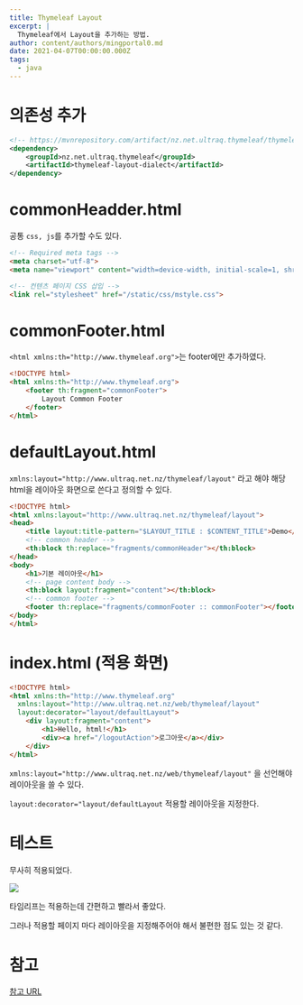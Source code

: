```yaml
---
title: Thymeleaf Layout
excerpt: |
  Thymeleaf에서 Layout을 추가하는 방법.
author: content/authors/mingportal0.md
date: 2021-04-07T00:00:00.000Z
tags:
  - java
---
```


# 의존성 추가

```xml
<!-- https://mvnrepository.com/artifact/nz.net.ultraq.thymeleaf/thymeleaf-layout-dialect -->
<dependency>
	<groupId>nz.net.ultraq.thymeleaf</groupId>
	<artifactId>thymeleaf-layout-dialect</artifactId>
</dependency>
```

# commonHeadder.html

공통 `css, js`를 추가할 수도 있다.

```html
<!-- Required meta tags -->
<meta charset="utf-8">
<meta name="viewport" content="width=device-width, initial-scale=1, shrink-to-fit=no">

<!-- 컨텐츠 페이지 CSS 삽입 -->
<link rel="stylesheet" href="/static/css/mstyle.css">
```

# commonFooter.html

`<html xmlns:th="http://www.thymeleaf.org">`는 footer에만 추가하였다.

```html
<!DOCTYPE html>
<html xmlns:th="http://www.thymeleaf.org">
    <footer th:fragment="commonFooter">
        Layout Common Footer
    </footer>
</html>
```

# defaultLayout.html

`xmlns:layout="http://www.ultraq.net.nz/thymeleaf/layout"` 라고 해야 해당 html을 레이아웃 화면으로 쓴다고 정의할 수 있다.

```html
<!DOCTYPE html>
<html xmlns:layout="http://www.ultraq.net.nz/thymeleaf/layout">
<head>
	<title layout:title-pattern="$LAYOUT_TITLE : $CONTENT_TITLE">Demo</title>
	<!-- common header -->
	<th:block th:replace="fragments/commonHeader"></th:block>
</head>
<body>
	<h1>기본 레이아웃</h1>
	<!-- page content body -->
	<th:block layout:fragment="content"></th:block>
	<!-- common footer -->
	<footer th:replace="fragments/commonFooter :: commonFooter"></footer>
</body>
</html>
```

# index.html (적용 화면)

```html
<!DOCTYPE html>
<html xmlns:th="http://www.thymeleaf.org"
  xmlns:layout="http://www.ultraq.net.nz/web/thymeleaf/layout"
  layout:decorator="layout/defaultLayout">
	<div layout:fragment="content">
		<h1>Hello, html!</h1>
		<div><a href="/logoutAction">로그아웃</a></div>
	</div>
</html>
```

`xmlns:layout="http://www.ultraq.net.nz/web/thymeleaf/layout"` 을 선언해야 레이아웃을 쓸 수 있다.

`layout:decorator="layout/defaultLayout` 적용할 레이아웃을 지정한다.

# 테스트

무사히 적용되었다.

![](/uploads/image-20210407111902361.png)

타임리프는 적용하는데 간편하고 빨라서 좋았다.

그러나 적용할 페이지 마다 레이아웃을 지정해주어야 해서 불편한 점도 있는 것 같다.

# 참고

[참고 URL](https://bamdule.tistory.com/33)
